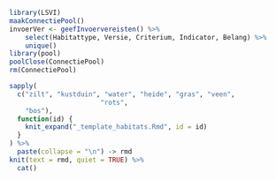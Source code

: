 ```r
library(LSVI)
maakConnectiePool()
invoerVer <- geefInvoervereisten() %>%
    select(Habitattype, Versie, Criterium, Indicator, Belang) %>%
    unique()
library(pool)
poolClose(ConnectiePool)
rm(ConnectiePool)

sapply(
  c("zilt", "kustduin", "water", "heide", "gras", "veen", 
                       "rots", 
    "bos"),
  function(id) {
    knit_expand("_template_habitats.Rmd", id = id)
  }
) %>%
  paste(collapse = "\n") -> rmd
knit(text = rmd, quiet = TRUE) %>%
  cat()
```
